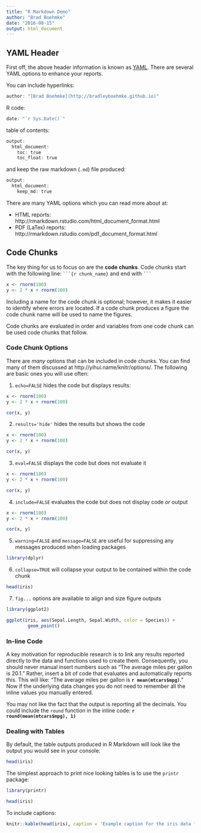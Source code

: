 ```yaml
---
title: "R Markdown Demo"
author: "Brad Boehmke"
date: "2016-08-15"
output: html_document
---
```


## YAML Header
First off, the above header information is known as [YAML](http://www.yaml.org). There are several YAML options to enhance your reports.

You can include hyperlinks:

```r
author: "[Brad Boehmke](http://bradleyboehmke.github.io)"
```

R code:

```r
date: "`r Sys.Date()`"
```

table of contents:

```r
output: 
  html_document:
    toc: true
    toc_float: true
```

and keep the raw markdown (`.md`) file produced:

```r
output: 
  html_document:
    keep_md: true
```

There are many YAML options which you can read more about at:

- HTML reports: http://rmarkdown.rstudio.com/html_document_format.html
- PDF (LaTex) reports: http://rmarkdown.rstudio.com/pdf_document_format.html

## Code Chunks
The key thing for us to focus on are the **code chunks**.  Code chunks start with the following line: ` ```{r chunk_name} ` and end with ` ``` `

```r
x <- rnorm(100)
y <- 2 * x + rnorm(100)
```

Including a name for the code chunk is optional; however, it makes it easier to identify where errors are located. If a code chunk produces a figure the code chunk name will be used to name the figures.

Code chunks are evaluated in order and variables from one code chunk can be used code chunks that follow.


### Code Chunk Options
There are *many* options that can be included in code chunks. You can find many of them discussed at http://yihui.name/knitr/options/. The following are basic ones you will use often:

1. `echo=FALSE` hides the code but displays results:
```r
x <- rnorm(100)
y <- 2 * x + rnorm(100)

cor(x, y)
```

2. `results='hide'` hides the results but shows the code
```r
x <- rnorm(100)
y <- 2 * x + rnorm(100)

cor(x, y)
```

3. `eval=FALSE` displays the code but does not evaluate it
```r
x <- rnorm(100)
y <- 2 * x + rnorm(100)

cor(x, y)
```

4. `include=FALSE` evaluates the code but does not display code *or* output
```r
x <- rnorm(100)
y <- 2 * x + rnorm(100)

cor(x, y)
```

5. `warning=FALSE` and `message=FALSE` are useful for suppressing any messages produced when loading packages
```r
library(dplyr)
```

6. `collapse=TRUE` will collapse your output to be contained within the code chunk
```r
head(iris)
```


7. `fig...` options are available to align and size figure outputs
```r
library(ggplot2)

ggplot(iris, aes(Sepal.Length, Sepal.Width, color = Species)) +
        geom_point()
```

### In-line Code
A key motivation for reproducible research is to link any results reported directly to the data and functions used to create them. Consequently, you should never manual insert numbers such as "The average miles per gallon is 20.1."  Rather, insert a bit of code that evaluates and automatically reports this. This will like:  "The average miles per gallon is **`r mean(mtcars$mpg)`**."  Now if the underlying data changes you do not need to remember all the inline values you manually entered.

You may not like the fact that the output is reporting all the decimals. You could include the `round` function in the inline code: **`r round(mean(mtcars$mpg), 1)`**


### Dealing with Tables
By default, the table outputs produced in R Markdown will look like the output you would see in your console:
```r
head(iris)
```

The simplest approach to print nice looking tables is to use the `printr` package:

```r
library(printr)

head(iris)
```

To include captions:

```r
knitr::kable(head(iris), caption = 'Example caption for the iris data frame')
```
